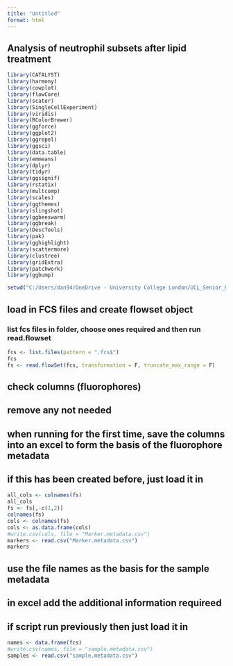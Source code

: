 ```yaml
---
title: "Untitled"
format: html
---
```


## Analysis of neutrophil subsets after lipid treatment

```r
library(CATALYST)
library(harmony)
library(cowplot)
library(flowCore)
library(scater)
library(SingleCellExperiment)
library(viridis)
library(RColorBrewer)
library(ggforce)
library(ggplot2)
library(ggrepel)
library(ggsci)
library(data.table)
library(emmeans)
library(dplyr)
library(tidyr)
library(ggsignif)
library(rstatix)
library(multcomp)
library(scales)
library(ggthemes)
library(slingshot)
library(ggbeeswarm)
library(ggbreak)
library(DescTools)
library(pak)
library(gghighlight)
library(scattermore)
library(clustree)
library(gridExtra)
library(patchwork)
library(ggbump)
```

```r
setwd("C:/Users/dan94/OneDrive - University College London/UCL_Senior_Research_Fellow/Neutrophil_lipids/GSK_3uM_updated/")
```

## load in FCS files and create flowset object
### list fcs files in folder, choose ones required and then run read.flowset
```r
fcs <- list.files(pattern = ".fcs$")
fcs
fs <- read.flowSet(fcs, transformation = F, truncate_max_range = F)
```

## check columns (fluorophores)
## remove any not needed
## when running for the first time, save the columns into an excel to form the basis of the fluorophore metadata
## if this has been created before, just load it in

```r
all_cols <- colnames(fs)
all_cols
fs <- fs[,-c(1,2)]
colnames(fs)
cols <- colnames(fs)
cols <- as.data.frame(cols)
#write.csv(cols, file = "Marker.metadata.csv")
markers <- read.csv("Marker.metadata.csv")
markers
```

## use the file names as the basis for the sample metadata
## in excel add the additional information requireed
## if script run previously then just load it in
```r
names <- data.frame(fcs)
#write.csv(names, file = "sample.metadata.csv")
samples <- read.csv("sample.metadata.csv")
```